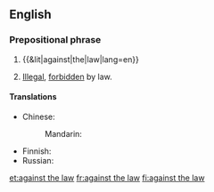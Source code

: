 ==English==

===Prepositional phrase===
{{head|en|prepositional phrase|head=[[against]] [[the]] [[law]]}}

# {{&lit|against|the|law|lang=en}}
# {{label|en|legal}} [[illegal|Illegal]], [[forbidden]] by law.

====Translations====
{{trans-top|illegal, forbidden by law}}
* Chinese: 
*: Mandarin: {{t-needed|cmn}}
{{trans-mid}}
* Finnish: {{t+|fi|lainvastainen}}
* Russian: {{t-needed|ru}}
{{trans-bottom}}

[[et:against the law]]
[[fr:against the law]]
[[fi:against the law]]